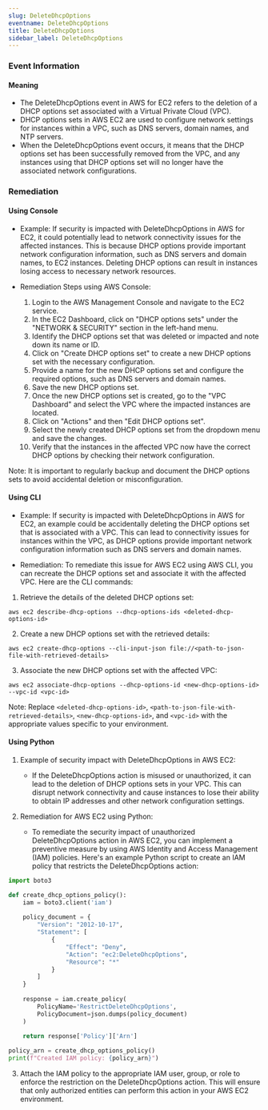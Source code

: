 ```yaml
--- 
slug: DeleteDhcpOptions
eventname: DeleteDhcpOptions
title: DeleteDhcpOptions
sidebar_label: DeleteDhcpOptions
---
```

                       
### Event Information

#### Meaning

- The DeleteDhcpOptions event in AWS for EC2 refers to the deletion of a DHCP options set associated with a Virtual Private Cloud (VPC).
- DHCP options sets in AWS EC2 are used to configure network settings for instances within a VPC, such as DNS servers, domain names, and NTP servers.
- When the DeleteDhcpOptions event occurs, it means that the DHCP options set has been successfully removed from the VPC, and any instances using that DHCP options set will no longer have the associated network configurations.

### Remediation

#### Using Console

- Example: If security is impacted with DeleteDhcpOptions in AWS for EC2, it could potentially lead to network connectivity issues for the affected instances. This is because DHCP options provide important network configuration information, such as DNS servers and domain names, to EC2 instances. Deleting DHCP options can result in instances losing access to necessary network resources.

- Remediation Steps using AWS Console:
  1. Login to the AWS Management Console and navigate to the EC2 service.
  2. In the EC2 Dashboard, click on "DHCP options sets" under the "NETWORK & SECURITY" section in the left-hand menu.
  3. Identify the DHCP options set that was deleted or impacted and note down its name or ID.
  4. Click on "Create DHCP options set" to create a new DHCP options set with the necessary configuration.
  5. Provide a name for the new DHCP options set and configure the required options, such as DNS servers and domain names.
  6. Save the new DHCP options set.
  7. Once the new DHCP options set is created, go to the "VPC Dashboard" and select the VPC where the impacted instances are located.
  8. Click on "Actions" and then "Edit DHCP options set".
  9. Select the newly created DHCP options set from the dropdown menu and save the changes.
  10. Verify that the instances in the affected VPC now have the correct DHCP options by checking their network configuration.

Note: It is important to regularly backup and document the DHCP options sets to avoid accidental deletion or misconfiguration.

#### Using CLI

- Example: If security is impacted with DeleteDhcpOptions in AWS for EC2, an example could be accidentally deleting the DHCP options set that is associated with a VPC. This can lead to connectivity issues for instances within the VPC, as DHCP options provide important network configuration information such as DNS servers and domain names.

- Remediation: To remediate this issue for AWS EC2 using AWS CLI, you can recreate the DHCP options set and associate it with the affected VPC. Here are the CLI commands:

1. Retrieve the details of the deleted DHCP options set:
```
aws ec2 describe-dhcp-options --dhcp-options-ids <deleted-dhcp-options-id>
```

2. Create a new DHCP options set with the retrieved details:
```
aws ec2 create-dhcp-options --cli-input-json file://<path-to-json-file-with-retrieved-details>
```

3. Associate the new DHCP options set with the affected VPC:
```
aws ec2 associate-dhcp-options --dhcp-options-id <new-dhcp-options-id> --vpc-id <vpc-id>
```

Note: Replace `<deleted-dhcp-options-id>`, `<path-to-json-file-with-retrieved-details>`, `<new-dhcp-options-id>`, and `<vpc-id>` with the appropriate values specific to your environment.

#### Using Python

1. Example of security impact with DeleteDhcpOptions in AWS EC2:
   - If the DeleteDhcpOptions action is misused or unauthorized, it can lead to the deletion of DHCP options sets in your VPC. This can disrupt network connectivity and cause instances to lose their ability to obtain IP addresses and other network configuration settings.

2. Remediation for AWS EC2 using Python:
   - To remediate the security impact of unauthorized DeleteDhcpOptions action in AWS EC2, you can implement a preventive measure by using AWS Identity and Access Management (IAM) policies. Here's an example Python script to create an IAM policy that restricts the DeleteDhcpOptions action:

```python
import boto3

def create_dhcp_options_policy():
    iam = boto3.client('iam')
    
    policy_document = {
        "Version": "2012-10-17",
        "Statement": [
            {
                "Effect": "Deny",
                "Action": "ec2:DeleteDhcpOptions",
                "Resource": "*"
            }
        ]
    }
    
    response = iam.create_policy(
        PolicyName='RestrictDeleteDhcpOptions',
        PolicyDocument=json.dumps(policy_document)
    )
    
    return response['Policy']['Arn']

policy_arn = create_dhcp_options_policy()
print(f"Created IAM policy: {policy_arn}")
```

3. Attach the IAM policy to the appropriate IAM user, group, or role to enforce the restriction on the DeleteDhcpOptions action. This will ensure that only authorized entities can perform this action in your AWS EC2 environment.


 